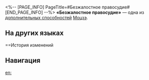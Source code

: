 <%-- [PAGE_INFO]
PageTitle=#Безжалостное правосудие#
[END_PAGE_INFO] --%>
{{Навык Инфобокс
|Название         = Безжалостное правосудие
|Изображение      = След Безжалостное правосудие.png
|Персонаж         = Моцзэ
|Тип              = Доп. способность
|Возвышение       = 6
|Длительность     = 
|Описание         = Использование сверхспособности для нанесения урона считается за выполнение {{Доп эффект|бонус-атаки}}. Получаемый противником со статусом Жертва урон {{Доп эффект|бонус-атаки}} повышается на 25%.
|Свойство1        = 
|Масштабирование1 = 
}}
'''«Безжалостное правосудие»''' — одна из [[дополнительная способность|дополнительных способностей]] [[Моцзэ]].

==На других языках==
{{На других языках
|en   = Vengewise
|zhs  = 不折镆干
|zht  = 不折鏌干
|ja   = その{{Rubi|影|かげ}}、{{Rubi|宝剣|ほうけん}}と{{Rubi|共|とも}}に{{Rubi|在|あ}}り
|ko   = 올곧은 복수심
|es   = Venganza dirigida
|fr   = Vengeance
|ru   = Безжалостное правосудие
|th   = Vengewise
|vi   = Báo Thù Khôn Ngoan
|de   = Gezielte Gerechtigkeit
|id   = Vengewise
|pt   = Vingança
}}

==История изменений
{{История изменений|3.5}}

==Навигация==
{{Навык Навбокс|Моцзэ}}

[[en:]]